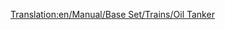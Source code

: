 [[Translation:en/Manual/Base Set/Trains/Oil Tanker]]
{{it/Manuale/Set base/Treni/StatVagoni|Nome=Carro cisterna per petrolio
|Costo=€ 2.342
|Vuoto=24
|Pieno=54
|Pieno2=59
|Pieno3=61
|Capacità1=30.000 litri di petrolio
|Capacità2=35.000 litri di petrolio
|Capacità3=37.000 litri di petrolio
|Immagine1=[[File:it/Manuale/Set base/Treni/CarroPetrolioTeB.png]]
|Immagine2=[[File:it/Manuale/Set base/Treni/CarroPetrolioArB.png]]
|Immagine3=[[File:it/Manuale/Set base/Treni/CarroPetrolioTrB.png]]
|Immagine1m=[[File:it/Manuale/Set base/Treni/CarroPetrolioTeM.png]]
|Immagine2m=[[File:it/Manuale/Set base/Treni/CarroPetrolioArM.png]]
|Immagine3m=[[File:it/Manuale/Set base/Treni/CarroPetrolioTrM.png]]
|ClimaB=9
|ClimaM=9
|Descrizione=I carri cisterna  sono concepiti per contenere liquidi, in questo caso  [[it/Manuale/Set base/Carichi/Petrolio|petrolio]].
}}